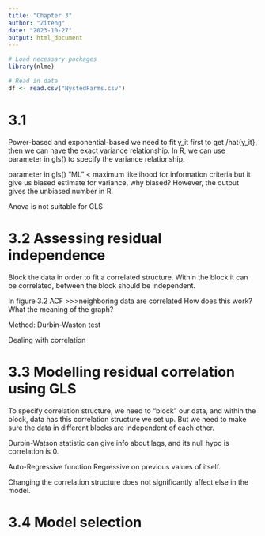 ```yaml
---
title: "Chapter 3"
author: "Ziteng"
date: "2023-10-27"
output: html_document
---
```


```r
# Load necessary packages
library(nlme)

# Read in data
df <- read.csv("NystedFarms.csv")
```


# 3.1
Power-based and exponential-based
we need to fit y_it first to get /hat{y_it}, then we can have the exact variance relationship.
In R, we can use parameter <weights> in gls() to specify the variance relationship.


parameter <method> in gls()
"ML" < maximum likelihood for information criteria
but it give us biased estimate for variance, why biased?
However, the output gives the unbiased number in R.

Anova is not suitable for GLS

# 3.2 Assessing residual independence

Block the data in order to fit a correlated structure. Within the block it can be correlated, between the block should be independent.

In figure 3.2
ACF >>>neighboring data are correlated
How does this work? What the meaning of the graph?

Method: Durbin-Waston test

Dealing with correlation
 

# 3.3 Modelling residual correlation using GLS
To specify correlation structure, we need to "block" our data, and within the block, data has this correlation structure we set up. But we need to make sure the data in different blocks are independent of each other.

Durbin-Watson statistic can give info about lags, and its null hypo is correlation is 0.

Auto-Regressive function
Regressive on previous values of itself.

Changing the correlation structure does not significantly affect else in the model.

# 3.4 Model selection










